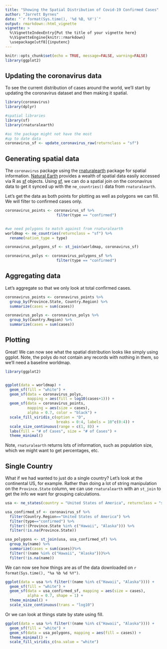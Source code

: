```yaml
---
title: "Showing the Spatial Distribution of Covid-19 Confirmed Cases"
author: "Jarrett Byrnes"
date: "`r format(Sys.time(), '%d %B, %Y')`"
output: rmarkdown::html_vignette
vignette: >
  %\VignetteIndexEntry{Put the title of your vignette here}
  %\VignetteEngine{knitr::rmarkdown}
  \usepackage[utf8]{inputenc}
---
```



```r
knitr::opts_chunk$set(echo = TRUE, message=FALSE, warning=FALSE)
library(ggplot2)

```

## Updating the coronavirus data

To see the current distribution of cases around the world, we'll start by updating the coronavirus dataset and then making it spatial.

```r
library(coronavirus)
library(dplyr)

#spatial libraries
library(sf)
library(rnaturalearth)

#as the package might not have the most
#up to date data
coronavirus_sf <- update_coronavirus_raw(returnclass = "sf")
```

## Generating spatial data

The `coronavirus` package using the [rnaturalearth](https://cran.r-project.org/web/packages/rnaturalearth/) package for spatial information. [Natural Earth](https://www.naturalearthdata.com/) provides a wealth of spatial data easily accessed via R as [sf](https://cran.r-project.org/web/packages/sf/) objects. Using [sf](https://cran.r-project.org/web/packages/sf/), we can do a spatial join on the coronavirus data to get it synced up with the `ne_countries()` data from `rnaturalearth`.

Let's get the data as both points for plotting as well as polygons we can fill. We will filter to confirmed cases only.

```r

coronavirus_points <- coronavirus_sf %>%
                       filter(type == "confirmed")
                       

#we need polygons to match against from rnaturalearth
worldmap <- ne_countries(returnclass = "sf") %>%
  rename(nation_type = type)

coronavirus_polygons_sf <- st_join(worldmap, coronavirus_sf)

coronavirus_polys <- coronavirus_polygons_sf %>%
                       filter(type == "confirmed")
```

## Aggregating data

Let's aggregate so that we only look at total confirmed cases.

```r
coronavirus_points <- coronavirus_points %>%
  group_by(Province.State, Country.Region) %>%
  summarize(cases = sum(cases))

coronavirus_polys <- coronavirus_polys %>%
  group_by(Country.Region) %>%
  summarize(cases = sum(cases))
```

## Plotting

Great! We can now see what the spatial distribution looks like simply using ggplot. Note, the polys do not contain any records with nothing in them, so we'll need a baseline worldmap.

```r
library(ggplot2)


ggplot(data = worldmap) +
  geom_sf(fill = "white") +
  geom_sf(data = coronavirus_polys,
          mapping = aes(fill = log10(cases+1))) +
  geom_sf(data = coronavirus_points,
          mapping = aes(size = cases),
          alpha = 0.7, color = "black") +
  scale_fill_viridis_c(option = "D",
                       breaks = 0:4, labels = 10^c(0:4)) +
  scale_size_continuous(range = c(1, 8)) +
  labs(fill = "# of Cases", size = "# of Cases") +
  theme_minimal()
```

Note, `rnaturalearth` returns lots of information, such as population size, which we might want to get percentages, etc.

## Single Country
What if we had wanted to just do a single country? Let's look at the continental US, for example. Rather than doing a lot of string manipulation on the `Province.State` column, we can use `rnaturalearth` with an `st_join` to get the info we want for grouping calculations.

```r
usa <- ne_states(country = "United States of America", returnclass = "sf")

usa_confirmed_sf <- coronavirus_sf %>%
  filter(Country.Region=="United States of America") %>%
  filter(type=="confirmed") %>%
  filter(!(Province.State %in% c("Hawaii", "Alaska"))) %>%
  filter(!is.na(Province.State))

usa_polygons <- st_join(usa, usa_confirmed_sf) %>%
  group_by(name) %>%
  summarize(cases = sum(cases))%>%
  filter(!(name %in% c("Hawaii", "Alaska")))%>%
  filter(!is.na(name))
```

We can now see how things are as of the data downloaded on `r format(Sys.time(), "%a %b %d %Y")`.

```r
ggplot(data = usa %>% filter(!(name %in% c("Hawaii", "Alaska")))) +
  geom_sf(fill = "white") +
  geom_sf(data = usa_confirmed_sf, mapping = aes(size = cases),
          alpha = 0.7, shape = 1) +
  theme_minimal() +
  scale_size_continuous(trans = "log10")
```

Or we can look at things state by state using fill.

```r
ggplot(data = usa %>% filter(!(name %in% c("Hawaii", "Alaska")))) +
  geom_sf(fill = "white") +
  geom_sf(data = usa_polygons, mapping = aes(fill = cases)) +
  theme_minimal() +
  scale_fill_viridis_c(na.value = "white")
```


